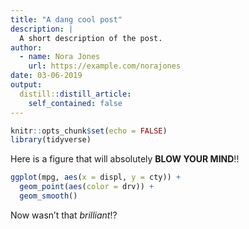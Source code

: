 ```yaml
---
title: "A dang cool post"
description: |
  A short description of the post.
author:
  - name: Nora Jones
    url: https://example.com/norajones
date: 03-06-2019
output:
  distill::distill_article:
    self_contained: false
---
```


```r
knitr::opts_chunk$set(echo = FALSE)
library(tidyverse)
```

Here is a figure that will absolutely **BLOW YOUR MIND**!!

```r
ggplot(mpg, aes(x = displ, y = cty)) +
  geom_point(aes(color = drv)) +
  geom_smooth()
```

Now wasn't that *brilliant*!?
